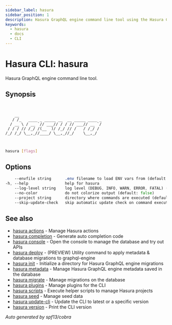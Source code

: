```yaml
---
sidebar_label: hasura
sidebar_position: 1
description: Hasura GraphQL engine command line tool using the Hasura CLI
keywords:
  - hasura
  - docs
  - CLI
---
```


# Hasura CLI: hasura

Hasura GraphQL engine command line tool.

## Synopsis

```


    __
   / /_   ____ _ _____ __  __ _____ ____ _
  / __ \ / __ `// ___// / / // ___// __ `/
 / / / // /_/ /(__  )/ /_/ // /   / /_/ /
/_/ /_/ \__,_//____/ \__,_//_/    \__,_/



```

```bash
hasura [flags]
```

## Options

```sass
    --envfile string      .env filename to load ENV vars from (default ".env")
-h, --help                help for hasura
    --log-level string    log level (DEBUG, INFO, WARN, ERROR, FATAL) (default "INFO")
    --no-color            do not colorize output (default: false)
    --project string      directory where commands are executed (default: current dir)
    --skip-update-check   skip automatic update check on command execution
```

## See also

* [hasura actions](/hasura-cli/commands/hasura_actions.mdx)	 - Manage Hasura actions
* [hasura completion](/hasura-cli/commands/hasura_completion.mdx)	 - Generate auto completion code
* [hasura console](/hasura-cli/commands/hasura_console.mdx)	 - Open the console to manage the database and try out APIs
* [hasura deploy](/hasura-cli/commands/hasura_deploy.mdx)	 - (PREVIEW) Utility command to apply metadata & database migrations to graphql-engine
* [hasura init](/hasura-cli/commands/hasura_init.mdx)	 - Initialize a directory for Hasura GraphQL engine migrations
* [hasura metadata](/hasura-cli/commands/hasura_metadata.mdx)	 - Manage Hasura GraphQL engine metadata saved in the database
* [hasura migrate](/hasura-cli/commands/hasura_migrate.mdx)	 - Manage migrations on the database
* [hasura plugins](/hasura-cli/commands/hasura_plugins.mdx)	 - Manage plugins for the CLI
* [hasura scripts](/hasura-cli/commands/hasura_scripts.mdx)	 - Execute helper scripts to manage Hasura projects
* [hasura seed](/hasura-cli/commands/hasura_seed.mdx)	 - Manage seed data
* [hasura update-cli](/hasura-cli/commands/hasura_update-cli.mdx)	 - Update the CLI to latest or a specific version
* [hasura version](/hasura-cli/commands/hasura_version.mdx)	 - Print the CLI version

_Auto generated by spf13/cobra_
